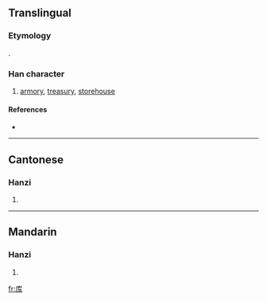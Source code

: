 {{also|庫}}
==Translingual==
{{zh-forms|库|[[庫]]}}
===Etymology===
{{Han simp|庫|f=車|t=车}}.

===Han character===
{{Han char|rn=53|rad=广|as=04|sn=7|four=|canj=戈大手 (IKQ)}}

# [[armory]], [[treasury]], [[storehouse]]

====References====
* {{Han ref|kx=0344.051|hdz=20874.010|uh=5E93|ud=24211}}

----

==Cantonese==

===Hanzi===
{{yue-hanzi|jyut=|y=fu3|tra=庫}}

# {{defn|Cantonese}}

----

==Mandarin==

===Hanzi===
{{cmn-hanzi|tra=庫|pin=[[kù]] ([[ku4]]), [[yīng]] ([[ying1]])|wg=k'u<sup>4</sup>, ying<sup>1</sup>}}

# {{defn|Mandarin}}

[[fr:库]]